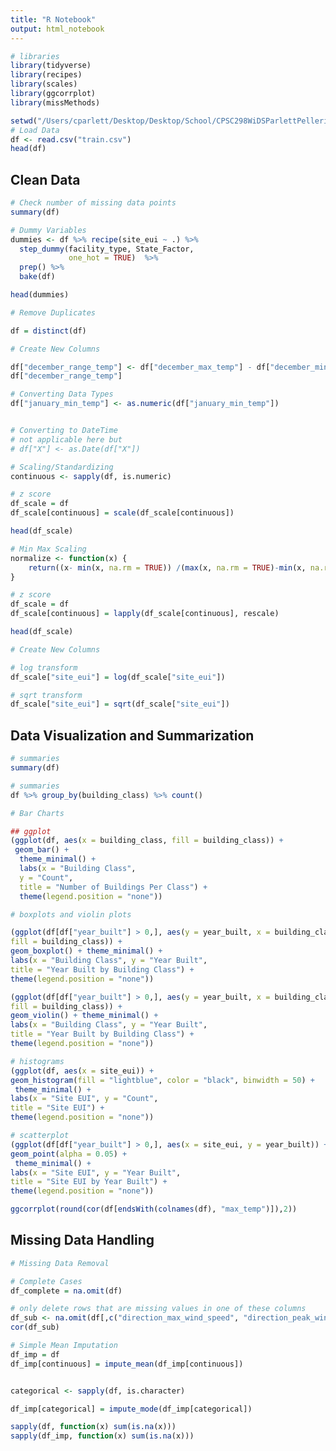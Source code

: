 ```yaml
---
title: "R Notebook"
output: html_notebook
---
```


```r
# libraries
library(tidyverse)
library(recipes)
library(scales)
library(ggcorrplot)
library(missMethods)

setwd("/Users/cparlett/Desktop/Desktop/School/CPSC298WiDSParlettPelleriti/")
# Load Data
df <- read.csv("train.csv")
head(df)
```

## Clean Data

```r
# Check number of missing data points
summary(df)
```
```r
# Dummy Variables
dummies <- df %>% recipe(site_eui ~ .) %>%
  step_dummy(facility_type, State_Factor,
             one_hot = TRUE)  %>% 
  prep() %>% 
  bake(df)

head(dummies)
```
```r
# Remove Duplicates

df = distinct(df)
```

```r
# Create New Columns

df["december_range_temp"] <- df["december_max_temp"] - df["december_min_temp"]
df["december_range_temp"]
```

```r
# Converting Data Types
df["january_min_temp"] <- as.numeric(df["january_min_temp"])


# Converting to DateTime
# not applicable here but
# df["X"] <- as.Date(df["X"])
```

```r
# Scaling/Standardizing
continuous <- sapply(df, is.numeric)

# z score
df_scale = df
df_scale[continuous] = scale(df_scale[continuous])

head(df_scale)

# Min Max Scaling
normalize <- function(x) {
    return((x- min(x, na.rm = TRUE)) /(max(x, na.rm = TRUE)-min(x, na.rm = TRUE)))
}

# z score
df_scale = df
df_scale[continuous] = lapply(df_scale[continuous], rescale)

head(df_scale)


```

```r
# Create New Columns

# log transform
df_scale["site_eui"] = log(df_scale["site_eui"])

# sqrt transform
df_scale["site_eui"] = sqrt(df_scale["site_eui"])
```

## Data Visualization and Summarization
```r
# summaries
summary(df)
```

```r
# summaries
df %>% group_by(building_class) %>% count()
```

```r
# Bar Charts

## ggplot
(ggplot(df, aes(x = building_class, fill = building_class)) +
 geom_bar() +
  theme_minimal() +
  labs(x = "Building Class",
  y = "Count",
  title = "Number of Buildings Per Class") +
  theme(legend.position = "none"))
```

```r
# boxplots and violin plots

(ggplot(df[df["year_built"] > 0,], aes(y = year_built, x = building_class,
fill = building_class)) +
geom_boxplot() + theme_minimal() +
labs(x = "Building Class", y = "Year Built",
title = "Year Built by Building Class") +
theme(legend.position = "none"))

```

```r
(ggplot(df[df["year_built"] > 0,], aes(y = year_built, x = building_class,
fill = building_class)) +
geom_violin() + theme_minimal() +
labs(x = "Building Class", y = "Year Built",
title = "Year Built by Building Class") +
theme(legend.position = "none"))

```

```r
# histograms
(ggplot(df, aes(x = site_eui)) +
geom_histogram(fill = "lightblue", color = "black", binwidth = 50) +
 theme_minimal() +
labs(x = "Site EUI", y = "Count",
title = "Site EUI") +
theme(legend.position = "none"))

```

```r
# scatterplot
(ggplot(df[df["year_built"] > 0,], aes(x = site_eui, y = year_built)) +
geom_point(alpha = 0.05) +
 theme_minimal() +
labs(x = "Site EUI", y = "Year Built",
title = "Site EUI by Year Built") +
theme(legend.position = "none"))

```

```r
ggcorrplot(round(cor(df[endsWith(colnames(df), "max_temp")]),2))
```
## Missing Data Handling

```r
# Missing Data Removal

# Complete Cases
df_complete = na.omit(df)
```

```r
# only delete rows that are missing values in one of these columns
df_sub <- na.omit(df[,c("direction_max_wind_speed", "direction_peak_wind_speed")])
cor(df_sub)

```

```r
# Simple Mean Imputation
df_imp = df
df_imp[continuous] = impute_mean(df_imp[continuous])


categorical <- sapply(df, is.character)

df_imp[categorical] = impute_mode(df_imp[categorical])

sapply(df, function(x) sum(is.na(x)))
sapply(df_imp, function(x) sum(is.na(x)))

```